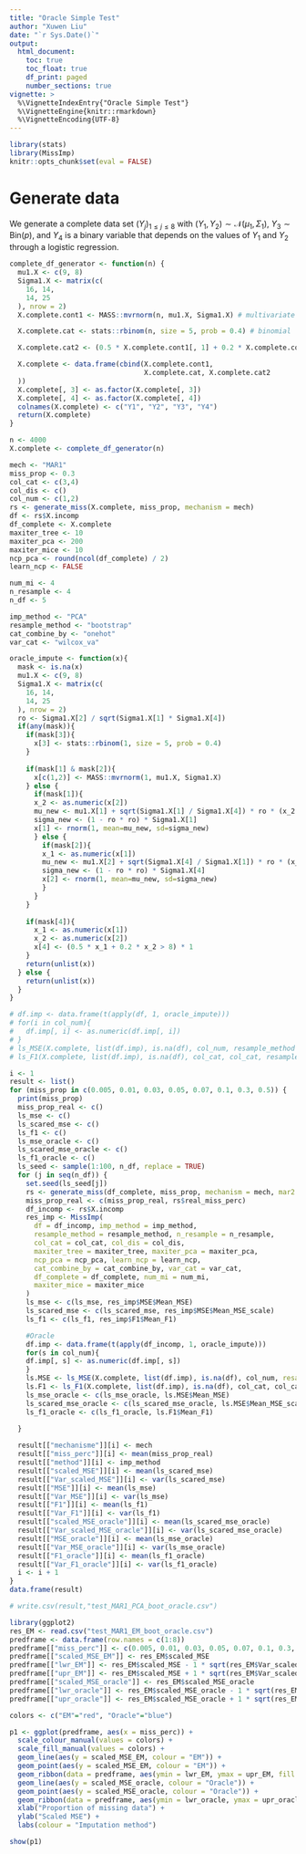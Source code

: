 ```yaml
---
title: "Oracle Simple Test"
author: "Xuwen Liu"
date: "`r Sys.Date()`"
output:
  html_document:
    toc: true
    toc_float: true
    df_print: paged
    number_sections: true
vignette: >
  %\VignetteIndexEntry{"Oracle Simple Test"}
  %\VignetteEngine{knitr::rmarkdown}
  %\VignetteEncoding{UTF-8}
---
```


```r
library(stats)
library(MissImp)
knitr::opts_chunk$set(eval = FALSE)
```

# Generate data

We generate a complete data set $(Y_j)_{1 \leq j \leq 8}$ with $(Y_1, Y_2) \sim \mathcal{N}(\mu_1, \Sigma_1)$, $Y_3 \sim \text{Bin}(p)$, and $Y_4$ is a binary variable that depends on the values of $Y_1$ and $Y_2$ through a logistic regression.

```r

complete_df_generator <- function(n) {
  mu1.X <- c(9, 8)
  Sigma1.X <- matrix(c(
    16, 14,
    14, 25
  ), nrow = 2)
  X.complete.cont1 <- MASS::mvrnorm(n, mu1.X, Sigma1.X) # multivariate normal distribution

  X.complete.cat <- stats::rbinom(n, size = 5, prob = 0.4) # binomial

  X.complete.cat2 <- (0.5 * X.complete.cont1[, 1] + 0.2 * X.complete.cont1[, 2] > 8) * 1

  X.complete <- data.frame(cbind(X.complete.cont1,
                                 X.complete.cat, X.complete.cat2
  ))
  X.complete[, 3] <- as.factor(X.complete[, 3])
  X.complete[, 4] <- as.factor(X.complete[, 4])
  colnames(X.complete) <- c("Y1", "Y2", "Y3", "Y4")
  return(X.complete)
}

n <- 4000
X.complete <- complete_df_generator(n)

```

```r

mech <- "MAR1"
miss_prop <- 0.3
col_cat <- c(3,4)
col_dis <- c()
col_num <- c(1,2)
rs <- generate_miss(X.complete, miss_prop, mechanism = mech)
df <- rs$X.incomp
df_complete <- X.complete
maxiter_tree <- 10
maxiter_pca <- 200
maxiter_mice <- 10
ncp_pca <- round(ncol(df_complete) / 2)
learn_ncp <- FALSE

num_mi <- 4
n_resample <- 4
n_df <- 5

imp_method <- "PCA"
resample_method <- "bootstrap"
cat_combine_by <- "onehot"
var_cat <- "wilcox_va"

```

```r

oracle_impute <- function(x){
  mask <- is.na(x)
  mu1.X <- c(9, 8)
  Sigma1.X <- matrix(c(
    16, 14,
    14, 25
  ), nrow = 2)
  ro <- Sigma1.X[2] / sqrt(Sigma1.X[1] * Sigma1.X[4])
  if(any(mask)){
    if(mask[3]){
      x[3] <- stats::rbinom(1, size = 5, prob = 0.4)
    }
    
    if(mask[1] & mask[2]){
      x[c(1,2)] <- MASS::mvrnorm(1, mu1.X, Sigma1.X)
    } else {
      if(mask[1]){
      x_2 <- as.numeric(x[2])
      mu_new <- mu1.X[1] + sqrt(Sigma1.X[1] / Sigma1.X[4]) * ro * (x_2 - mu1.X[2])
      sigma_new <- (1 - ro * ro) * Sigma1.X[1]
      x[1] <- rnorm(1, mean=mu_new, sd=sigma_new)
      } else {
        if(mask[2]){
        x_1 <- as.numeric(x[1])
        mu_new <- mu1.X[2] + sqrt(Sigma1.X[4] / Sigma1.X[1]) * ro * (x_1 - mu1.X[1])
        sigma_new <- (1 - ro * ro) * Sigma1.X[4]
        x[2] <- rnorm(1, mean=mu_new, sd=sigma_new)
        }
      }
    }
    
    if(mask[4]){
      x_1 <- as.numeric(x[1])
      x_2 <- as.numeric(x[2])
      x[4] <- (0.5 * x_1 + 0.2 * x_2 > 8) * 1
    }
    return(unlist(x))
  } else {
    return(unlist(x))
  }
}

# df.imp <- data.frame(t(apply(df, 1, oracle_impute)))
# for(i in col_num){
#   df.imp[, i] <- as.numeric(df.imp[, i])
# }
# ls_MSE(X.complete, list(df.imp), is.na(df), col_num, resample_method = "none")
# ls_F1(X.complete, list(df.imp), is.na(df), col_cat, col_cat, resample_method = "none")

```

```r

i <- 1
result <- list()
for (miss_prop in c(0.005, 0.01, 0.03, 0.05, 0.07, 0.1, 0.3, 0.5)) {
  print(miss_prop)
  miss_prop_real <- c()
  ls_mse <- c()
  ls_scared_mse <- c()
  ls_f1 <- c()
  ls_mse_oracle <- c()
  ls_scared_mse_oracle <- c()
  ls_f1_oracle <- c()
  ls_seed <- sample(1:100, n_df, replace = TRUE)
  for (j in seq(n_df)) {
    set.seed(ls_seed[j])
    rs <- generate_miss(df_complete, miss_prop, mechanism = mech, mar2.col.ctrl = 2)
    miss_prop_real <- c(miss_prop_real, rs$real_miss_perc)
    df_incomp <- rs$X.incomp
    res_imp <- MissImp(
      df = df_incomp, imp_method = imp_method,
      resample_method = resample_method, n_resample = n_resample,
      col_cat = col_cat, col_dis = col_dis,
      maxiter_tree = maxiter_tree, maxiter_pca = maxiter_pca,
      ncp_pca = ncp_pca, learn_ncp = learn_ncp,
      cat_combine_by = cat_combine_by, var_cat = var_cat,
      df_complete = df_complete, num_mi = num_mi,
      maxiter_mice = maxiter_mice
    )
    ls_mse <- c(ls_mse, res_imp$MSE$Mean_MSE)
    ls_scared_mse <- c(ls_scared_mse, res_imp$MSE$Mean_MSE_scale)
    ls_f1 <- c(ls_f1, res_imp$F1$Mean_F1)

    #Oracle
    df.imp <- data.frame(t(apply(df_incomp, 1, oracle_impute)))
    for(s in col_num){
    df.imp[, s] <- as.numeric(df.imp[, s])
    }
    ls.MSE <- ls_MSE(X.complete, list(df.imp), is.na(df), col_num, resample_method = "none")
    ls.F1 <- ls_F1(X.complete, list(df.imp), is.na(df), col_cat, col_cat, resample_method = "none")
    ls_mse_oracle <- c(ls_mse_oracle, ls.MSE$Mean_MSE)
    ls_scared_mse_oracle <- c(ls_scared_mse_oracle, ls.MSE$Mean_MSE_scale)
    ls_f1_oracle <- c(ls_f1_oracle, ls.F1$Mean_F1)
    
  }

  result[["mechanisme"]][i] <- mech
  result[["miss_perc"]][i] <- mean(miss_prop_real)
  result[["method"]][i] <- imp_method
  result[["scaled_MSE"]][i] <- mean(ls_scared_mse)
  result[["Var_scaled_MSE"]][i] <- var(ls_scared_mse)
  result[["MSE"]][i] <- mean(ls_mse)
  result[["Var_MSE"]][i] <- var(ls_mse)
  result[["F1"]][i] <- mean(ls_f1)
  result[["Var_F1"]][i] <- var(ls_f1)
  result[["scaled_MSE_oracle"]][i] <- mean(ls_scared_mse_oracle)
  result[["Var_scaled_MSE_oracle"]][i] <- var(ls_scared_mse_oracle)
  result[["MSE_oracle"]][i] <- mean(ls_mse_oracle)
  result[["Var_MSE_oracle"]][i] <- var(ls_mse_oracle)
  result[["F1_oracle"]][i] <- mean(ls_f1_oracle)
  result[["Var_F1_oracle"]][i] <- var(ls_f1_oracle)
  i <- i + 1
}
data.frame(result)

```

```r

# write.csv(result,"test_MAR1_PCA_boot_oracle.csv")

```

```r

library(ggplot2)
res_EM <- read.csv("test_MAR1_EM_boot_oracle.csv")
predframe <- data.frame(row.names = c(1:8))
predframe[["miss_perc"]] <- c(0.005, 0.01, 0.03, 0.05, 0.07, 0.1, 0.3, 0.5)
predframe[["scaled_MSE_EM"]] <- res_EM$scaled_MSE
predframe[["lwr_EM"]] <- res_EM$scaled_MSE - 1 * sqrt(res_EM$Var_scaled_MSE)
predframe[["upr_EM"]] <- res_EM$scaled_MSE + 1 * sqrt(res_EM$Var_scaled_MSE)
predframe[["scaled_MSE_oracle"]] <- res_EM$scaled_MSE_oracle
predframe[["lwr_oracle"]] <- res_EM$scaled_MSE_oracle - 1 * sqrt(res_EM$Var_scaled_MSE_oracle)
predframe[["upr_oracle"]] <- res_EM$scaled_MSE_oracle + 1 * sqrt(res_EM$Var_scaled_MSE_oracle)

colors <- c("EM"="red", "Oracle"="blue")

p1 <- ggplot(predframe, aes(x = miss_perc)) +
  scale_colour_manual(values = colors) +
  scale_fill_manual(values = colors) +
  geom_line(aes(y = scaled_MSE_EM, colour = "EM")) +
  geom_point(aes(y = scaled_MSE_EM, colour = "EM")) +
  geom_ribbon(data = predframe, aes(ymin = lwr_EM, ymax = upr_EM, fill = "EM"), alpha = 0.3, show.legend = FALSE) +
  geom_line(aes(y = scaled_MSE_oracle, colour = "Oracle")) +
  geom_point(aes(y = scaled_MSE_oracle, colour = "Oracle")) +
  geom_ribbon(data = predframe, aes(ymin = lwr_oracle, ymax = upr_oracle, fill = "Oracle"), alpha = 0.3, show.legend = FALSE) +
  xlab("Proportion of missing data") +
  ylab("Scaled MSE") +
  labs(colour = "Imputation method")

show(p1)

```
